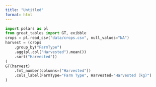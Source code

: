 ```yaml
---
title: "Untitled"
format: html
---
```



```python
import polars as pl
from great_tables import GT, exibble
crops = pl.read_csv("data/crops.csv", null_values="NA")
harvest = (crops
    .group_by("FarmType")
    .agg(pl.col("Harvested").mean())
    .sort("Harvested"))
(
GT(harvest)
    .fmt_number(columns=["Harvested"])
    .cols_label(FarmType="Farm Type", Harvested="Harvested (kg)")
)
```